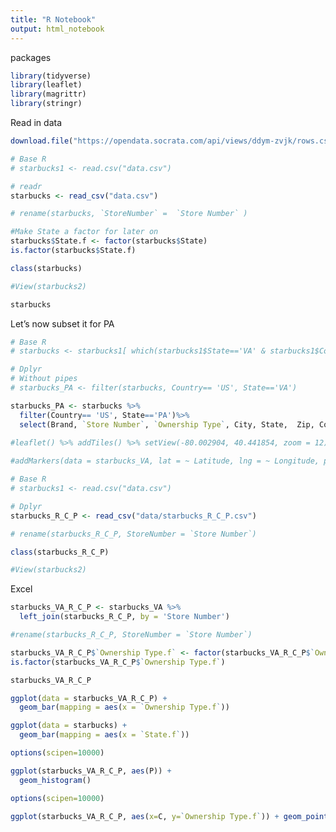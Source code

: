 ```yaml
---
title: "R Notebook"
output: html_notebook
---
```


packages
```r
library(tidyverse)
library(leaflet)
library(magrittr)
library(stringr)
```

Read in data
```r
download.file("https://opendata.socrata.com/api/views/ddym-zvjk/rows.csv?accessType=DOWNLOAD",destfile="data.csv",method="libcurl")

# Base R
# starbucks1 <- read.csv("data.csv")

# readr
starbucks <- read_csv("data.csv")

# rename(starbucks, `StoreNumber` =  `Store Number` )

#Make State a factor for later on
starbucks$State.f <- factor(starbucks$State)
is.factor(starbucks$State.f)

class(starbucks)

#View(starbucks2)

starbucks


```

Let's now subset it for PA
```r

# Base R
# starbucks <- starbucks1[ which(starbucks1$State=='VA' & starbucks1$Country== 'US'), ]

# Dplyr
# Without pipes
# starbucks_PA <- filter(starbucks, Country== 'US', State=='VA')

starbucks_PA <- starbucks %>%
  filter(Country== 'US', State=='PA')%>% 
  select(Brand, `Store Number`, `Ownership Type`, City,	State,	Zip, Country, Coordinates,	Latitude,	Longitude, Name)

```

```r

#leaflet() %>% addTiles() %>% setView(-80.002904, 40.441854, zoom = 12) %>% 
              
#addMarkers(data = starbucks_VA, lat = ~ Latitude, lng = ~ Longitude, popup = starbucks_PA$Name)

```

```r
# Base R
# starbucks1 <- read.csv("data.csv")

# Dplyr
starbucks_R_C_P <- read_csv("data/starbucks_R_C_P.csv")

# rename(starbucks_R_C_P, StoreNumber = `Store Number`)

class(starbucks_R_C_P)

#View(starbucks2)

```
Excel
```r
starbucks_VA_R_C_P <- starbucks_VA %>%
  left_join(starbucks_R_C_P, by = 'Store Number')

#rename(starbucks_R_C_P, StoreNumber = `Store Number`)

starbucks_VA_R_C_P$`Ownership Type.f` <- factor(starbucks_VA_R_C_P$`Ownership Type`)
is.factor(starbucks_VA_R_C_P$`Ownership Type.f`)

starbucks_VA_R_C_P

```
```r
ggplot(data = starbucks_VA_R_C_P) +
  geom_bar(mapping = aes(x = `Ownership Type.f`))
```
```r

ggplot(data = starbucks) +
  geom_bar(mapping = aes(x = `State.f`))
```
```r

options(scipen=10000)

ggplot(starbucks_VA_R_C_P, aes(P)) + 
  geom_histogram()

```

```r

options(scipen=10000)

ggplot(starbucks_VA_R_C_P, aes(x=C, y=`Ownership Type.f`)) + geom_point()

```

